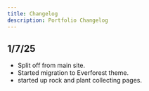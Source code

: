 ```yaml
---
title: Changelog
description: Portfolio Changelog
---
```


## 1/7/25

- Split off from main site.
- Started migration to Everforest theme.
- started up rock and plant collecting pages.